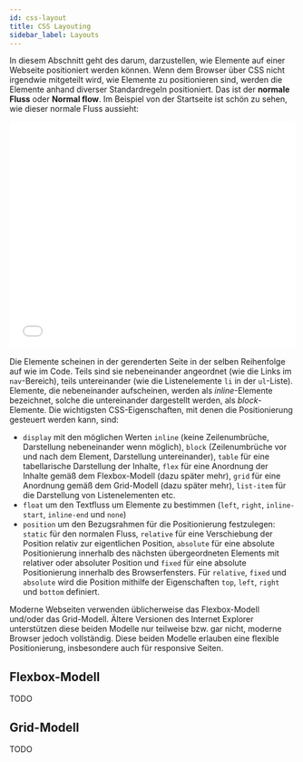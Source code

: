 ---
id: css-layout
title: CSS Layouting
sidebar_label: Layouts
---

In diesem Abschnitt geht des darum, darzustellen, wie Elemente auf einer Webseite positioniert werden können. Wenn dem Browser über CSS nicht irgendwie mitgeteilt wird, wie Elemente zu positionieren sind, werden die Elemente anhand diverser Standardregeln positioniert. Das ist der **normale Fluss** oder **Normal flow**. Im Beispiel von der Startseite ist schön zu sehen, wie dieser normale Fluss aussieht:

<iframe width="100%" height="400" src="//jsfiddle.net/michivo/9u5vo2nj/1/embedded/result,html/dark/" allowfullscreen="allowfullscreen" frameborder="0"></iframe>

Die Elemente scheinen in der gerenderten Seite in der selben Reihenfolge auf wie im Code. Teils sind sie nebeneinander angeordnet (wie die Links im `nav`-Bereich), teils untereinander (wie die Listenelemente `li` in der `ul`-Liste). Elemente, die nebeneinander aufscheinen, werden als *inline*-Elemente bezeichnet, solche die untereinander dargestellt werden, als *block*-Elemente. Die wichtigsten CSS-Eigenschaften, mit denen die Positionierung gesteuert werden kann, sind:
- `display` mit den möglichen Werten `inline` (keine Zeilenumbrüche, Darstellung nebeneinander wenn möglich), `block` (Zeilenumbrüche vor und nach dem Element, Darstellung untereinander), `table` für eine tabellarische Darstellung der Inhalte, `flex` für eine Anordnung der Inhalte gemäß dem Flexbox-Modell (dazu später mehr), `grid` für eine Anordnung gemäß dem Grid-Modell (dazu später mehr), `list-item` für die Darstellung von Listenelementen etc.
- `float` um den Textfluss um Elemente zu bestimmen (`left`, `right`, `inline-start`, `inline-end` und `none`)
- `position` um den Bezugsrahmen für die Positionierung festzulegen: `static` für den normalen Fluss, `relative` für eine Verschiebung der Position relativ zur eigentlichen Position, `absolute` für eine absolute Positionierung innerhalb des nächsten übergeordneten Elements mit relativer oder absoluter Position und `fixed` für eine absolute Positionierung innerhalb des Browserfensters. Für `relative`, `fixed` und `absolute` wird die Position mithilfe der Eigenschaften `top`, `left`, `right` und `bottom` definiert.

Moderne Webseiten verwenden üblicherweise das Flexbox-Modell und/oder das Grid-Modell. Ältere Versionen des Internet Explorer unterstützen diese beiden Modelle nur teilweise bzw. gar nicht, moderne Browser jedoch vollständig. Diese beiden Modelle erlauben eine flexible Positionierung, insbesondere auch für responsive Seiten.

## Flexbox-Modell

TODO

## Grid-Modell

TODO